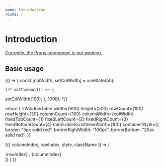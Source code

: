 ```yaml
---
name: Introduction
route: /
---
```



# Introduction

<Props of={WindowTable} />

[Currently, the Props component is not working.](https://github.com/pedronauck/docz/issues/717)

## Basic usage

<Playground>
  {() => {
    const [colWidth, setColWidth] = useState(50);

    {/* setTimeout(() => {
setColWidth(100);
    }, 1000); */}

return (
  <WindowTable
    width={600}
    height={500}
    rowCount={100}
    rowHeight={30}
    columnCount={100}
    columnWidth={colWidth}
    fixedTopCount={1}
    fixedLeftCount={2}
    fixedRightCount={3}
    fixedBottomCount={4}
    minVisibleScrollViewWidth={100}
    containerStyle={{
      border: "5px solid red",
      borderRightWidth: "100px",
      borderBottom: "20px solid red",
    }}
    
    
  >
  {({ columnIndex, rowIndex, style, className }) => (
    <div className={className} style={style}>
      {rowIndex} , {columnIndex}
    </div>
  )}
  </WindowTable>
)
  }}

</Playground>
